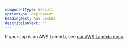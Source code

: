 ```yaml
---
componentType: default
optionType: deployment
headingText: AWS Lambda
descriptionText: ""  
---
```


If your app is on AWS Lambda, see [our AWS Lambda docs](/docs/serverless-function-monitoring/aws-lambda-monitoring/get-started/monitoring-aws-lambda-serverless-monitoring/).